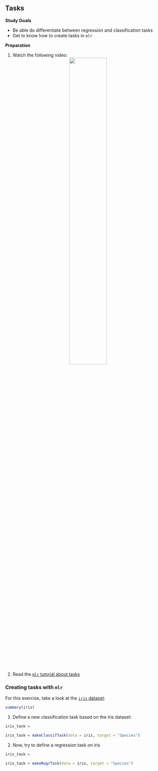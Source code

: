 ## Tasks

**Study Goals**

- Be able do differentiate between regression and classification tasks
- Get to know how to create tasks in `mlr`

**Preparation**

1.  Watch the following video:
    <center>
    ![](https://www.youtube.com/watch?v=pFWVIGPpupk){width="50%"}
    </center>

1.  Read the [`mlr` tutorial about tasks](https://mlr.mlr-org.com/articles/tutorial/task.html)

### Creating tasks with `mlr`

For this exercise, take a look at the [`iris` dataset](https://en.wikipedia.org/wiki/Iris_flower_data_set):

```r
summary(iris)
```

1.  Define a new classification task based on the iris dataset:

```r
iris_task =
```

```r
iris_task = makeClassifTask(data = iris, target = "Species")
```

2. Now, try to define a regression task on iris

```r
iris_task =
```

```r
iris_task = makeRegrTask(data = iris, target = "Species")
```

